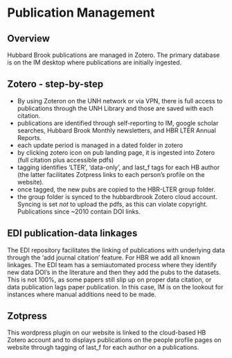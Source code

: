 # Publication Management

## Overview

Hubbard Brook publications are managed in Zotero. The primary database is on the IM desktop where publications are initially ingested.

## Zotero - step-by-step

-   By using Zoteron on the UNH network or via VPN, there is full access to publications through the UNH Library and those are saved with each citation.
-   publications are identified through self-reporting to IM, google scholar searches, Hubbard Brook Monthly newsletters, and HBR LTER Annual Reports.
-   each update period is managed in a dated folder in zotero
-   by clicking zotero icon on pub landing page, it is ingested into Zotero (full citation plus accessible pdfs)
-   tagging identifies 'LTER', 'data-only', and last_f tags for each HB author (the latter facilitates Zotpress links to each person's profile on the website).
-   once tagged, the new pubs are copied to the HBR-LTER group folder.
-   the group folder is synced to the hubbardbrook Zotero cloud account. Syncing is set *not* to upload the pdfs, as this can violate copyright. Publications since \~2010 contain DOI links.

## EDI publication-data linkages

The EDI repository facilitates the linking of publications with underlying data through the 'add journal citation' feature. For HBR we add all known linkages. The EDI team has a semiautomated process where they identify new data DOI's in the literature and then they add the pubs to the datasets. This is not 100%, as some papers still slip up on proper data citation, or data publication lags paper publication. In this case, IM is on the lookout for instances where manual additions need to be made.

## Zotpress

This wordpress plugin on our website is linked to the cloud-based HB Zotero account and to displays publications on the people profile pages on website through tagging of last_f for each author on a publications.
